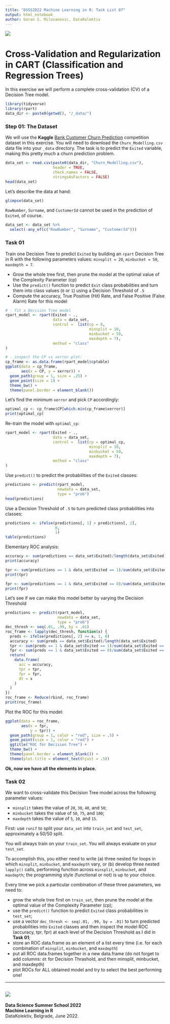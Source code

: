 ```yaml
---
title: "DSSS2022 Machine Learning in R: Task List 07"
output: html_notebook
author: Goran S. Milovanovic, DataKolektiv
---
```


![](DK_Logo_White_150.png)

# Cross-Validation and Regularization in CART (Classification and Regression Trees)

In this exercise we will perform a complete cross-validation (CV) of a Decision Tree model.

```r
library(tidyverse)
library(rpart)
data_dir <- paste0(getwd(), "/_data/")
```

### Step 01: The Dataset

We will use the **Kaggle** [Bank Customer Churn Prediction]() competition dataset in this exercise. You will need to download the `Churn_Modelling.csv` data file into your `_data` directory. The task is to predict the `Exited` variable, making this pretty much a churn prediction problem.

```r
data_set <- read.csv(paste0(data_dir, "Churn_Modelling.csv"), 
                     header = TRUE,
                     check.names = FALSE,
                     stringsAsFactors = FALSE)
head(data_set)
```

Let's describe the data at hand:

```r
glimpse(data_set)
```

`RowNumber`, `Surname`, and `CustomerId` cannot be used in the prediction of `Exited`, of course.


```r
data_set <- data_set %>% 
  select(-any_of(c("RowNumber", "Surname", "CustomerId")))
```

### Task 01

Train one Decision Tree to predict `Exited` by building an `rpart` Decision Tree in R with the following parameters values: `minsplit = 20`, `minbucket = 50`, `maxdepth = 7`.

- Grow the whole tree first, then prune the model at the optimal value of the Complexity Parameter (cp)
- Use the `predict()` function to predict `Exit` class probabilities and turn them into class values (`0` or `1`) using a Decision Threshold of `.5`
- Compute the accuracy, True Positive (Hit) Rate, and False Positive (False Alarm) Rate for this model

```r
# - fit a Decision Tree model
rpart_model <- rpart(Exited ~ ., 
                     data = data_set,
                     control =  list(cp = 0,
                                     minsplit = 10,
                                     minbucket = 50,
                                     maxdepth = 7),
                     method = "class"
)

# - inspect the CP vs xerror plot:
cp_frame <- as.data.frame(rpart_model$cptable)
ggplot(data = cp_frame,
       aes(x = CP, y = xerror)) + 
  geom_path(group = 1, size = .25) + 
  geom_point(size = 1) + 
  theme_bw() + 
  theme(panel.border = element_blank())
```

Let's find the minimum `xerror` and pick `CP` accordingly:

```r
optimal_cp <- cp_frame$CP[which.min(cp_frame$xerror)]
print(optimal_cp)
```

Re-train the model with `optimal_cp`:

```r
rpart_model <- rpart(Exited ~ ., 
                     data = data_set,
                     control =  list(cp = optimal_cp,
                                     minsplit = 10,
                                     minbucket = 50,
                                     maxdepth = 7),
                     method = "class"
)
```

Use `predict()` to predict the probabilities of the `Exited` classes:

```r
predictions <- predict(rpart_model, 
                       newdata = data_set,
                       type = "prob")
head(predictions)
```

Use a Decision Threshold of `.5` to turn predicted class probabilities into classes:

```r
predictions <- ifelse(predictions[, 1] > predictions[, 2], 
                      0, 
                      1)
table(predictions)
```

Elementary ROC analysis:

```r
accuracy <- sum(predictions == data_set$Exited)/length(data_set$Exited)
print(accuracy)
```

```r
tpr <- sum(predictions == 1 & data_set$Exited == 1)/sum(data_set$Exited == 1)
print(tpr)
```

```r
fpr <- sum(predictions == 1 & data_set$Exited == 0)/sum(data_set$Exited == 0)
print(fpr)
```

Let's see if we can make this model better by varying the Decision Threshold

```r
predictions <- predict(rpart_model, 
                       newdata = data_set,
                       type = "prob")
dec_thresh <- seq(.01, .99, by = .01)
roc_frame <- lapply(dec_thresh, function(x) {
  preds <- ifelse(predictions[, 2] >= x, 1, 0)
  accuracy <- sum(preds == data_set$Exited)/length(data_set$Exited)
  tpr <- sum(preds == 1 & data_set$Exited == 1)/sum(data_set$Exited == 1)
  fpr <- sum(preds == 1 & data_set$Exited == 0)/sum(data_set$Exited == 0)
  return(
    data.frame(
      acc = accuracy,
      tpr = tpr,
      fpr = fpr,
      dt = x
    )
  )
})
roc_frame <- Reduce(rbind, roc_frame)
print(roc_frame)
```

Plot the ROC for this model:

```r
ggplot(data = roc_frame,
       aes(x = fpr,
           y = tpr)) + 
  geom_path(group = 1, color = "red", size = .5) + 
  geom_point(size = 1, color = "red") + 
  ggtitle("ROC for Decision Tree") + 
  theme_bw() + 
  theme(panel.border = element_blank()) + 
  theme(plot.title = element_text(hjust = .5))
```

**Ok, now we have all the elements in place.**

### Task 02

We want to cross-validate this Decision Tree model across the following parameter values:

- `minsplit` takes the value of `20`, `30`, `40`, and `50`;
- `minbucket` takes the value of `50`, `75`, and `100`;
- `maxdepth` takes the value of `5`, `10`, and `15`.

First: use `runif` to split your `data_set` into `train_set` and `test_set`, approximately a 50/50 split.

You will always train on your `train_set`.
You will always evaluate on your `test_set`.

To accomplish this, you either need to write (a) three nested for loops in which `minsplit`, `minbucket`, and `maxdepth` vary, or (b) develop three nested `lapply()` calls, performing function across `minsplit`, `minbucket`, and `maxdepth`; the programming style (functional or not) is up to your choice.

Every time we pick a particular combination of these three parameters, we need to:

- grow the whole tree first on `train_set`, then prune the model at the optimal value of the Complexity Parameter (cp);
- use the `predict()` function to predict `Exited` class probabilities in `test_set`;
- use a vector `dec_thresh <- seq(.01, .99, by = .01)` to turn predicted probabilities into `Exited` classes and then inspect the model ROC (accuracy, tpr, fpr) at each level of the Decision Threshold as I did in **Task 01**;
- store an ROC data.frame as an element of a list every time (i.e. for each combination of `minsplit`, `minbucket`, and `maxdepth`)
- put all ROC data.frames together in a new data.frame (do not forget to add columns: `dt` for Decision Thrashold, and then minsplit, minbucket, and maxdepth)
- plot ROCs for ALL obtained model and try to select the best performing one!



--- 

![](dsss2022_startit_add.jpg)
--- 

**Data Science Summer School 2022** <br>
**Machine Learning in R** <br>
DataKolektiv, Belgrade, June 2022.